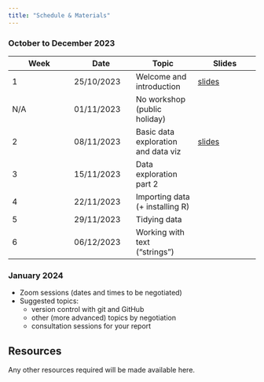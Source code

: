 ```yaml
---
title: "Schedule & Materials"
---
```

### October to December 2023

| Week | Date | Topic | Slides|
|------|------|------|------|
| 1 | 25/10/2023 | Welcome and introduction |[slides](slides/d01_01_welcome.html){target="_blank"}|
| N/A | 01/11/2023 | No workshop (public holiday) |      |
| 2 | 08/11/2023 | Basic data exploration and data viz|[slides](slides/d01_02_data_exploration_basics.html){target="_blank"}|
| 3 | 15/11/2023 | Data exploration part 2 |      |
| 4 | 22/11/2023 | Importing data (+ installing R) |      |
| 5 | 29/11/2023 | Tidying data |      |
| 6 | 06/12/2023 | Working with text ("strings") |      |

### January 2024

- Zoom sessions (dates and times to be negotiated)
- Suggested topics:
  - version control with git and GitHub
  - other (more advanced) topics by negotiation
  - consultation sessions for your report

## Resources

Any other resources required will be made available here.

